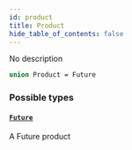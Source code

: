 ```yaml
---
id: product
title: Product
hide_table_of_contents: false
---
```



No description

```graphql
union Product = Future
```


### Possible types

#### [`Future`](/docs/testnet/graphql/objects/future)

A Future product




